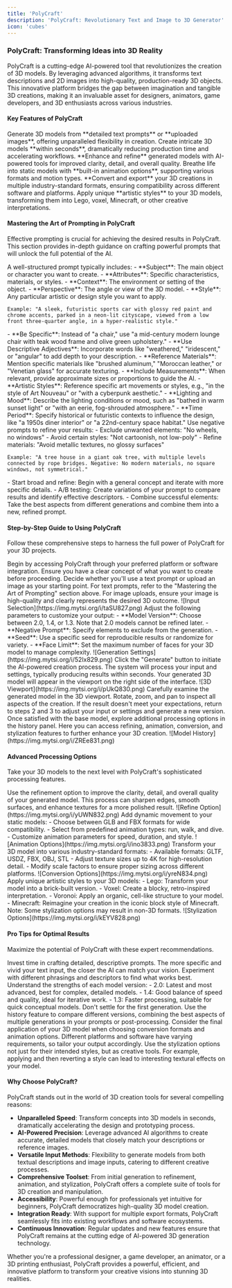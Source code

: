 ```yaml
---
title: 'PolyCraft'
description: 'PolyCraft: Revolutionary Text and Image to 3D Generator'
icon: 'cubes'
---
```


### PolyCraft: Transforming Ideas into 3D Reality

PolyCraft is a cutting-edge AI-powered tool that revolutionizes the creation of 3D models. By leveraging advanced algorithms, it transforms text descriptions and 2D images into high-quality, production-ready 3D objects. This innovative platform bridges the gap between imagination and tangible 3D creations, making it an invaluable asset for designers, animators, game developers, and 3D enthusiasts across various industries.

#### Key Features of PolyCraft
<CardGroup cols={2}>
  <Card title="Dual Input Modes" icon="keyboard">
    Generate 3D models from **detailed text prompts** or **uploaded images**, offering unparalleled flexibility in creation.
  </Card>
  <Card title="Lightning-Fast Generation" icon="bolt">
    Create intricate 3D models **within seconds**, dramatically reducing production time and accelerating workflows.
  </Card>
  <Card title="Advanced Model Refinement" icon="wand-magic-sparkles">
    **Enhance and refine** generated models with AI-powered tools for improved clarity, detail, and overall quality.
  </Card>
  <Card title="Versatile Animation Integration" icon="film">
    Breathe life into static models with **built-in animation options**, supporting various formats and motion types.
  </Card>
  <Card title="Multi-Format Export" icon="file-export">
    **Convert and export** your 3D creations in multiple industry-standard formats, ensuring compatibility across different software and platforms.
  </Card>
  <Card title="Creative Stylization" icon="palette">
    Apply unique **artistic styles** to your 3D models, transforming them into Lego, voxel, Minecraft, or other creative interpretations.
  </Card>
</CardGroup>

#### Mastering the Art of Prompting in PolyCraft

Effective prompting is crucial for achieving the desired results in PolyCraft. This section provides in-depth guidance on crafting powerful prompts that will unlock the full potential of the AI.

<AccordionGroup>
  <Accordion title="Understanding Prompt Structure" icon="layer-group">
    A well-structured prompt typically includes:
    - **Subject**: The main object or character you want to create.
    - **Attributes**: Specific characteristics, materials, or styles.
    - **Context**: The environment or setting of the object.
    - **Perspective**: The angle or view of the 3D model.
    - **Style**: Any particular artistic or design style you want to apply.

    Example: "A sleek, futuristic sports car with glossy red paint and chrome accents, parked in a neon-lit cityscape, viewed from a low front three-quarter angle, in a hyper-realistic style."
  </Accordion>
  <Accordion title="Detailing Techniques" icon="magnifying-glass">
    - **Be Specific**: Instead of "a chair," use "a mid-century modern lounge chair with teak wood frame and olive green upholstery."
    - **Use Descriptive Adjectives**: Incorporate words like "weathered," "iridescent," or "angular" to add depth to your description.
    - **Reference Materials**: Mention specific materials like "brushed aluminum," "Moroccan leather," or "Venetian glass" for accurate texturing.
    - **Include Measurements**: When relevant, provide approximate sizes or proportions to guide the AI.
  </Accordion>
  <Accordion title="Stylistic Guidance" icon="paintbrush">
    - **Artistic Styles**: Reference specific art movements or styles, e.g., "in the style of Art Nouveau" or "with a cyberpunk aesthetic."
    - **Lighting and Mood**: Describe the lighting conditions or mood, such as "bathed in warm sunset light" or "with an eerie, fog-shrouded atmosphere."
    - **Time Period**: Specify historical or futuristic contexts to influence the design, like "a 1950s diner interior" or "a 22nd-century space habitat."
  </Accordion>
  <Accordion title="Leveraging Negative Prompts" icon="ban">
    Use negative prompts to refine your results:
    - Exclude unwanted elements: "No wheels, no windows"
    - Avoid certain styles: "Not cartoonish, not low-poly"
    - Refine materials: "Avoid metallic textures, no glossy surfaces"
    
    Example: "A tree house in a giant oak tree, with multiple levels connected by rope bridges. Negative: No modern materials, no square windows, not symmetrical."
  </Accordion>
  <Accordion title="Prompt Iteration Strategies" icon="rotate">
    - Start broad and refine: Begin with a general concept and iterate with more specific details.
    - A/B testing: Create variations of your prompt to compare results and identify effective descriptors.
    - Combine successful elements: Take the best aspects from different generations and combine them into a new, refined prompt.
  </Accordion>
</AccordionGroup>

#### Step-by-Step Guide to Using PolyCraft

Follow these comprehensive steps to harness the full power of PolyCraft for your 3D projects.

<AccordionGroup>
  <Accordion title="Step 1: Initialize Your Project" icon="flag-checkered">
    Begin by accessing PolyCraft through your preferred platform or software integration. Ensure you have a clear concept of what you want to create before proceeding.
  </Accordion>
  <Accordion title="Step 2: Choose Input Method" icon="hand-pointer">
    Decide whether you'll use a text prompt or upload an image as your starting point. For text prompts, refer to the "Mastering the Art of Prompting" section above. For image uploads, ensure your image is high-quality and clearly represents the desired 3D outcome.
    ![Input Selection](https://img.mytsi.org/i/taSU827.png)
  </Accordion>
  <Accordion title="Step 3: Fine-tune Generation Settings" icon="sliders">
    Adjust the following parameters to customize your output:
    - **Model Version**: Choose between 2.0, 1.4, or 1.3. Note that 2.0 models cannot be refined later.
    - **Negative Prompt**: Specify elements to exclude from the generation.
    - **Seed**: Use a specific seed for reproducible results or randomize for variety.
    - **Face Limit**: Set the maximum number of faces for your 3D model to manage complexity.
    ![Generation Settings](https://img.mytsi.org/i/52lx829.png)
  </Accordion>
  <Accordion title="Step 4: Generate the Model" icon="play">
    Click the "Generate" button to initiate the AI-powered creation process. The system will process your input and settings, typically producing results within seconds. Your generated 3D model will appear in the viewport on the right side of the interface.
    ![3D Viewport](https://img.mytsi.org/i/pUkQ830.png)
  </Accordion>
  <Accordion title="Step 5: Review and Iterate" icon="magnifying-glass-chart">
    Carefully examine the generated model in the 3D viewport. Rotate, zoom, and pan to inspect all aspects of the creation. If the result doesn't meet your expectations, return to steps 2 and 3 to adjust your input or settings and generate a new version.
  </Accordion>
  <Accordion title="Step 6: Access Advanced Processing" icon="wand-magic-sparkles">
    Once satisfied with the base model, explore additional processing options in the history panel. Here you can access refining, animation, conversion, and stylization features to further enhance your 3D creation.
    ![Model History](https://img.mytsi.org/i/ZREe831.png)
  </Accordion>
</AccordionGroup>

#### Advanced Processing Options

Take your 3D models to the next level with PolyCraft's sophisticated processing features.

<AccordionGroup>
  <Accordion title="Refine: Enhancing Model Quality" icon="brush">
    Use the refinement option to improve the clarity, detail, and overall quality of your generated model. This process can sharpen edges, smooth surfaces, and enhance textures for a more polished result.
    ![Refine Option](https://img.mytsi.org/i/yUWN832.png)
  </Accordion>
  <Accordion title="Animate: Bringing Models to Life" icon="person-walking">
    Add dynamic movement to your static models:
    - Choose between GLB and FBX formats for wide compatibility.
    - Select from predefined animation types: run, walk, and dive.
    - Customize animation parameters for speed, duration, and style.
    ![Animation Options](https://img.mytsi.org/i/ino3833.png)
  </Accordion>
  <Accordion title="Convert: Format Flexibility" icon="rotate">
    Transform your 3D model into various industry-standard formats:
    - Available formats: GLTF, USDZ, FBX, OBJ, STL
    - Adjust texture sizes up to 4K for high-resolution detail.
    - Modify scale factors to ensure proper sizing across different platforms.
    ![Conversion Options](https://img.mytsi.org/i/yreN834.png)
  </Accordion>
  <Accordion title="Stylize: Creative Transformations" icon="paintbrush">
    Apply unique artistic styles to your 3D models:
    - Lego: Transform your model into a brick-built version.
    - Voxel: Create a blocky, retro-inspired interpretation.
    - Voronoi: Apply an organic, cell-like structure to your model.
    - Minecraft: Reimagine your creation in the iconic block style of Minecraft.
    Note: Some stylization options may result in non-3D formats.
    ![Stylization Options](https://img.mytsi.org/i/kEYV828.png)
  </Accordion>
</AccordionGroup>

#### Pro Tips for Optimal Results

Maximize the potential of PolyCraft with these expert recommendations.

<AccordionGroup>
  <Accordion title="Master the Art of Prompting" icon="jedi">
    Invest time in crafting detailed, descriptive prompts. The more specific and vivid your text input, the closer the AI can match your vision. Experiment with different phrasings and descriptors to find what works best.
  </Accordion>
  <Accordion title="Leverage Model Versions Strategically" icon="code-branch">
    Understand the strengths of each model version:
    - 2.0: Latest and most advanced, best for complex, detailed models.
    - 1.4: Good balance of speed and quality, ideal for iterative work.
    - 1.3: Faster processing, suitable for quick conceptual models.
  </Accordion>
  <Accordion title="Iterate and Refine" icon="rotate">
    Don't settle for the first generation. Use the history feature to compare different versions, combining the best aspects of multiple generations in your prompts or post-processing.
  </Accordion>
  <Accordion title="Optimize for End-Use" icon="bullseye">
    Consider the final application of your 3D model when choosing conversion formats and animation options. Different platforms and software have varying requirements, so tailor your output accordingly.
  </Accordion>
  <Accordion title="Explore Stylization Creatively" icon="lightbulb">
    Use the stylization options not just for their intended styles, but as creative tools. For example, applying and then reverting a style can lead to interesting textural effects on your model.
  </Accordion>
</AccordionGroup>

#### Why Choose PolyCraft?

PolyCraft stands out in the world of 3D creation tools for several compelling reasons:

- **Unparalleled Speed**: Transform concepts into 3D models in seconds, dramatically accelerating the design and prototyping process.
- **AI-Powered Precision**: Leverage advanced AI algorithms to create accurate, detailed models that closely match your descriptions or reference images.
- **Versatile Input Methods**: Flexibility to generate models from both textual descriptions and image inputs, catering to different creative processes.
- **Comprehensive Toolset**: From initial generation to refinement, animation, and stylization, PolyCraft offers a complete suite of tools for 3D creation and manipulation.
- **Accessibility**: Powerful enough for professionals yet intuitive for beginners, PolyCraft democratizes high-quality 3D model creation.
- **Integration Ready**: With support for multiple export formats, PolyCraft seamlessly fits into existing workflows and software ecosystems.
- **Continuous Innovation**: Regular updates and new features ensure that PolyCraft remains at the cutting edge of AI-powered 3D generation technology.

Whether you're a professional designer, a game developer, an animator, or a 3D printing enthusiast, PolyCraft provides a powerful, efficient, and innovative platform to transform your creative visions into stunning 3D realities.